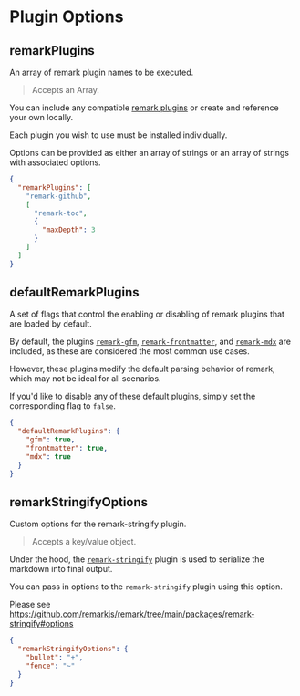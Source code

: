 
# Plugin Options

## remarkPlugins

<Callout emoji="💡">An array of remark plugin names to be executed.</Callout>

> Accepts an Array.

You can include any compatible [remark plugins](https://github.com/remarkjs/remark/blob/main/doc/plugins.md) or create and reference your own locally.

Each plugin you wish to use must be installed individually.

Options can be provided as either an array of strings or an array of strings with associated options.

```json filename="typedoc.json"
{
  "remarkPlugins": [
    "remark-github",
    [
      "remark-toc",
      {
        "maxDepth": 3
      }
    ]
  ]
}
```

## defaultRemarkPlugins

<Callout emoji="💡">
  A set of flags that control the enabling or disabling of remark plugins that
  are loaded by default.
</Callout>

>

By default, the plugins [`remark-gfm`](https://github.com/remarkjs/remark-gfm), [`remark-frontmatter`](https://github.com/remarkjs/remark-frontmatter), and [`remark-mdx`](https://github.com/mdx-js/mdx/tree/main/packages/remark-mdx) are included, as these are considered the most common use cases.

However, these plugins modify the default parsing behavior of remark, which may not be ideal for all scenarios.

If you'd like to disable any of these default plugins, simply set the corresponding flag to `false`.

```json filename="typedoc.json"
{
  "defaultRemarkPlugins": {
    "gfm": true,
    "frontmatter": true,
    "mdx": true
  }
}
```

## remarkStringifyOptions

<Callout emoji="💡">Custom options for the remark-stringify plugin.</Callout>

> Accepts a key/value object.

Under the hood, the [`remark-stringify`](https://github.com/remarkjs/remark/tree/main/packages/remark-stringify) plugin is used to serialize the markdown into final output.

You can pass in options to the `remark-stringify` plugin using this option.

Please see https://github.com/remarkjs/remark/tree/main/packages/remark-stringify#options

```json filename="typedoc.json"
{
  "remarkStringifyOptions": {
    "bullet": "+",
    "fence": "~"
  }
}
```
